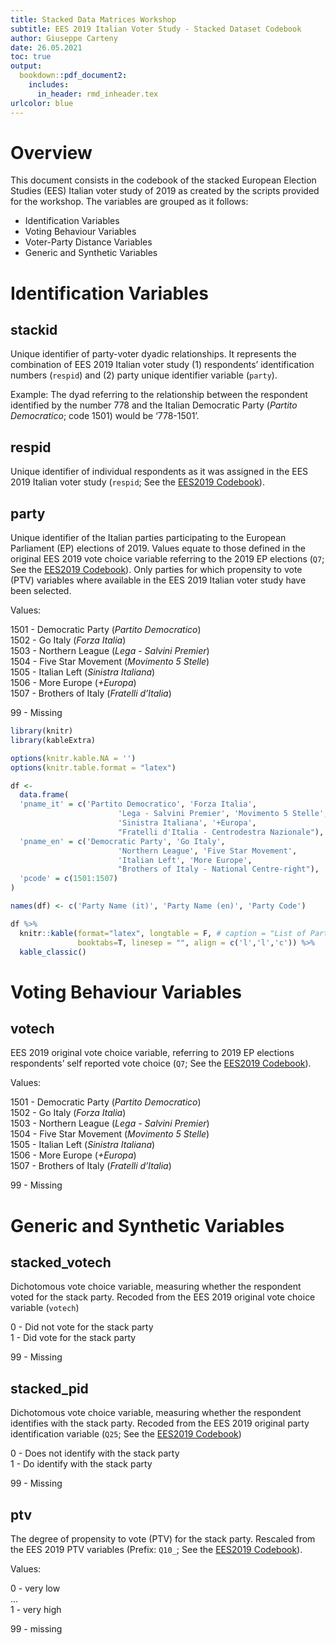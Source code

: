 ```yaml
---
title: Stacked Data Matrices Workshop
subtitle: EES 2019 Italian Voter Study - Stacked Dataset Codebook
author: Giuseppe Carteny
date: 26.05.2021 
toc: true
output: 
  bookdown::pdf_document2:
    includes:
      in_header: rmd_inheader.tex
urlcolor: blue
---
```


\newpage
# Overview {-}

This document consists in the codebook of the stacked European Election Studies (EES) Italian voter study of 2019 as created by the scripts provided for the workshop. The variables are grouped as it follows: 

* Identification Variables 
* Voting Behaviour Variables
* Voter-Party Distance Variables
* Generic and Synthetic Variables


# Identification Variables {-}

## stackid {-}

Unique identifier of party-voter dyadic relationships. It represents the combination of EES 2019 Italian voter study (1) respondents' identification numbers (`respid`) and (2) party unique identifier variable (`party`). 

Example: The dyad referring to the relationship between the respondent identified by the number 778 and the Italian Democratic Party (*Partito Democratico*; code 1501) would be '778-1501'. 

## respid {-}
Unique identifier of individual respondents as it was assigned in the EES 2019 Italian voter study (`respid`; See the [EES2019 Codebook](https://dbk.gesis.org/dbksearch/download.asp?id=67448)).

## party {-}
Unique identifier of the Italian parties participating to the European Parliament (EP) elections of 2019. Values equate to those defined in the original EES 2019 vote choice variable referring to the 2019 EP elections (`Q7`; See the [EES2019 Codebook](https://dbk.gesis.org/dbksearch/download.asp?id=67448)). Only parties for which propensity to vote (PTV) variables where available in the EES 2019 Italian voter study have been selected. 

Values: 

1501 - Democratic Party (*Partito Democratico*)  
1502 - Go Italy (*Forza Italia*)  
1503 - Northern League (*Lega - Salvini Premier*)  
1504 - Five Star Movement (*Movimento 5 Stelle*)  
1505 - Italian Left (*Sinistra Italiana*)  
1506 - More Europe (*+Europa*)  
1507 - Brothers of Italy (*Fratelli d'Italia*)  

99 - Missing

\medskip

```r

library(knitr)
library(kableExtra)

options(knitr.kable.NA = '')
options(knitr.table.format = "latex")

df <- 
  data.frame(
  'pname_it' = c('Partito Democratico', 'Forza Italia', 
                        'Lega - Salvini Premier', 'Movimento 5 Stelle', 
                        'Sinistra Italiana', '+Europa', 
                        "Fratelli d'Italia - Centrodestra Nazionale"),
  'pname_en' = c('Democratic Party', 'Go Italy', 
                        'Northern League', 'Five Star Movement', 
                        'Italian Left', 'More Europe', 
                        "Brothers of Italy - National Centre-right"),
  'pcode' = c(1501:1507)
)

names(df) <- c('Party Name (it)', 'Party Name (en)', 'Party Code')

df %>%
  knitr::kable(format="latex", longtable = F, # caption = "List of Parties Available in the Dataset",
               booktabs=T, linesep = "", align = c('l','l','c')) %>%
  kable_classic()


```

# Voting Behaviour Variables {-}

## votech {-}

EES 2019 original vote choice variable, referring to 2019 EP elections respondents' self reported vote choice (`Q7`; See the [EES2019 Codebook](https://dbk.gesis.org/dbksearch/download.asp?id=67448)). 

Values: 

1501 - Democratic Party (*Partito Democratico*)  
1502 - Go Italy (*Forza Italia*)  
1503 - Northern League (*Lega - Salvini Premier*)  
1504 - Five Star Movement (*Movimento 5 Stelle*)  
1505 - Italian Left (*Sinistra Italiana*)  
1506 - More Europe (*+Europa*)  
1507 - Brothers of Italy (*Fratelli d'Italia*)  

99 - Missing

# Generic and Synthetic Variables {-}

## stacked_votech {-}

Dichotomous vote choice variable, measuring whether the respondent voted for the stack party. Recoded from the EES 2019 original vote choice variable (`votech`)

0 - Did not vote for the stack party  
1 - Did vote for the stack party

99 - Missing

## stacked_pid {-}

Dichotomous vote choice variable, measuring whether the respondent identifies with the stack party. Recoded from the EES 2019 original party identification variable (`Q25`; See the [EES2019 Codebook](https://dbk.gesis.org/dbksearch/download.asp?id=67448))

0 - Does not identify with the stack party  
1 - Do identify with the stack party

99 - Missing

## ptv {-}
The degree of propensity to vote (PTV) for the stack party. Rescaled from the EES 2019 PTV variables (Prefix: `Q10_`; See the [EES2019 Codebook](https://dbk.gesis.org/dbksearch/download.asp?id=67448)).

Values: 
 
0 - very low  
...  
1 - very high  

99 - missing



